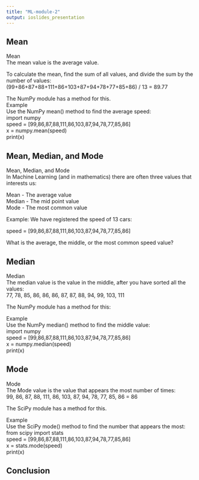 ```yaml
---
title: "ML-module-2"
output: ioslides_presentation
---
```


## Mean
Mean <br />
The mean value is the average value. <br />

To calculate the mean, find the sum of all values, and divide the sum by the number of values: <br />
(99+86+87+88+111+86+103+87+94+78+77+85+86) / 13 = 89.77 <br />
 
The NumPy module has a method for this.<br />
Example <br />
Use the NumPy mean() method to find the average speed: <br />
import numpy <br />
speed = [99,86,87,88,111,86,103,87,94,78,77,85,86] <br />
x = numpy.mean(speed) <br />
print(x) <br />

## Mean, Median, and Mode
Mean, Median, and Mode <br />
In Machine Learning (and in mathematics) there are often three values that interests us: <br />

Mean - The average value <br />
Median - The mid point value <br />
Mode - The most common value <br />

Example: We have registered the speed of 13 cars: <br />

speed = [99,86,87,88,111,86,103,87,94,78,77,85,86] <br />

What is the average, the middle, or the most common speed value?


## Median
Median <br />
The median value is the value in the middle, after you have sorted all the values: <br />
77, 78, 85, 86, 86, 86, 87, 87, 88, 94, 99, 103, 111 <br />

The NumPy module has a method for this: <br />

Example <br />
Use the NumPy median() method to find the middle value: <br />
import numpy <br />
speed = [99,86,87,88,111,86,103,87,94,78,77,85,86] <br />
x = numpy.median(speed) <br />
print(x)

## Mode
Mode <br />
The Mode value is the value that appears the most number of times: <br />
99, 86, 87, 88, 111, 86, 103, 87, 94, 78, 77, 85, 86 = 86 <br />

The SciPy module has a method for this. <br />

Example <br />
Use the SciPy mode() method to find the number that appears the most:<br/>
from scipy import stats <br />
speed = [99,86,87,88,111,86,103,87,94,78,77,85,86] <br />
x = stats.mode(speed) <br />
print(x)

## Conclusion